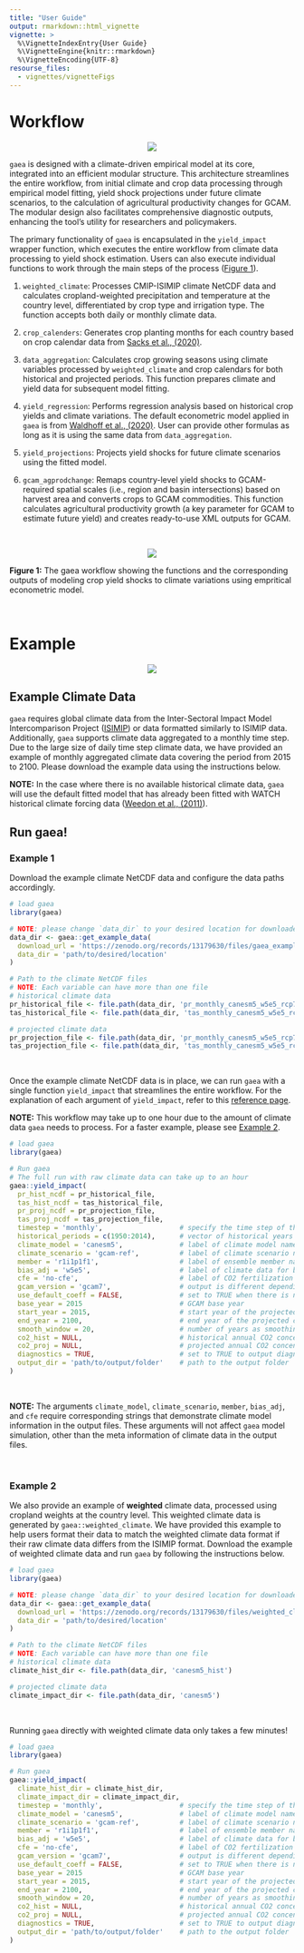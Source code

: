 ```yaml
---
title: "User Guide"
output: rmarkdown::html_vignette
vignette: >
  %\VignetteIndexEntry{User Guide}
  %\VignetteEngine{knitr::rmarkdown}
  %\VignetteEncoding{UTF-8}
resourse_files:
  - vignettes/vignetteFigs
---
```


<!-------------------------->
<!-------------------------->

<!-- HTML styles items    -->

<!-------------------------->
<!-------------------------->

```{=html}
<style>
.button {
  background-color: #555555;
  border-radius: 8px;
  border: none;
  color: white;
  padding: 15px 32px;
  text-align: center;
  text-decoration: none;
  display: inline-block;
  font-size: 16px;
  margin: 4px 2px;
  cursor: pointer;
}

.button:hover {
  box-shadow: 0 12px 16px 0 rgba(0,0,0,0.24), 0 17px 50px 0 rgba(0,0,0,0.19);
  background-color: #555555;
  color: gold;
}

p.comment {
background-color: #DBDBDB;
padding: 10px;
border: 1px solid black;
margin-left: 25px;
border-radius: 5px;
font-style: italic;
}

</style>
```
<!-------------------------->
<!-------------------------->

# Workflow

<!-------------------------->
<!-------------------------->

<p align="center"><img src="vignetteFigs/divider.png"/></p>


`gaea` is designed with a climate-driven empirical model at its core, integrated into an efficient modular structure. This architecture streamlines the entire workflow, from initial climate and crop data processing through empirical model fitting, yield shock projections under future climate scenarios, to the calculation of agricultural productivity changes for GCAM. The modular design also facilitates comprehensive diagnostic outputs, enhancing the tool's utility for researchers and policymakers.


The primary functionality of `gaea` is encapsulated in the `yield_impact` wrapper function, which executes the entire workflow from climate data processing to yield shock estimation. Users can also execute individual functions to work through the main steps of the process ([Figure 1](#figure1)).


1. `weighted_climate`: Processes CMIP-ISIMIP climate NetCDF data and calculates cropland-weighted precipitation and temperature at the country level, differentiated by crop type and irrigation type. The function accepts both daily or monthly climate data.

2. `crop_calenders`: Generates crop planting months for each country based on crop calendar data from [Sacks et al., (2020)](https:/doi/org/10.1111/j.1466-8238.2010.00551.x).

3. `data_aggregation`: Calculates crop growing seasons using climate variables processed by `weighted_climate` and crop calendars for both historical and projected periods. This function prepares climate and yield data for subsequent model fitting.

4. `yield_regression`: Performs regression analysis based on historical crop yields and climate variations. The default econometric model applied in `gaea` is from [Waldhoff et al., (2020)](https://doi.org/10.1088/1748-9326/abadcb). User can provide other formulas as long as it is using the same data from `data_aggregation`.

5. `yield_projections`: Projects yield shocks for future climate scenarios using the fitted model.

6. `gcam_agprodchange`: Remaps country-level yield shocks to GCAM-required spatial scales (i.e., region and basin intersections) based on harvest area and converts crops to GCAM commodities. This function calculates agricultural productivity growth (a key parameter for GCAM to estimate future yield) and creates ready-to-use XML outputs for GCAM.

<br />

<p align="center"><img src="vignetteFigs/workflow.jpg"/></p>
<a name="figure1"></a>
<p align="left" style="font-size:14px;"> **Figure 1:** The gaea workflow showing the functions and the corresponding outputs of modeling crop yield shocks to climate variations using empritical econometric model. </p>

<br />


<!-------------------------->
<!-------------------------->

# Example

<!-------------------------->
<!-------------------------->

<p align="center"><img src="vignetteFigs/divider.png"/></p>

## Example Climate Data

`gaea` requires global climate data from the Inter-Sectoral Impact Model Intercomparison Project ([ISIMIP](https://www.isimip.org/)) or data formatted similarly to ISIMIP data. Additionally, `gaea` supports climate data aggregated to a monthly time step. Due to the large size of daily time step climate data, we have provided an example of monthly aggregated climate data covering the period from 2015 to 2100. Please download the example data using the instructions below.

<div class="alert alert-info">
<strong>NOTE:</strong> In the case where there is no available historical climate data, `gaea` will use the default fitted model that has already been fitted with WATCH historical climate forcing data ([Weedon et al., (2011)](https://doi.org/10.1175/2011JHM1369.1)).
</div>


## Run gaea!

### Example 1

Download the example climate NetCDF data and configure the data paths accordingly.

```r

# load gaea
library(gaea)

# NOTE: please change `data_dir` to your desired location for downloaded data
data_dir <- gaea::get_example_data(
  download_url = 'https://zenodo.org/records/13179630/files/gaea_example_climate.zip?download=1',
  data_dir = 'path/to/desired/location'
)

# Path to the climate NetCDF files
# NOTE: Each variable can have more than one file
# historical climate data
pr_historical_file <- file.path(data_dir, 'pr_monthly_canesm5_w5e5_rcp7_1950_2014.nc')
tas_historical_file <- file.path(data_dir, 'tas_monthly_canesm5_w5e5_rcp7_1950_2014.nc')

# projected climate data
pr_projection_file <- file.path(data_dir, 'pr_monthly_canesm5_w5e5_rcp7_2015_2100.nc')
tas_projection_file <- file.path(data_dir, 'tas_monthly_canesm5_w5e5_rcp7_2015_2100.nc')

```

<br />

Once the example climate NetCDF data is in place, we can run `gaea` with a single function `yield_impact` that streamlines the entire workflow. For the explanation of each argument of `yield_impact`, refer to this [reference page](https://jgcri.github.io/gaea/reference/yield_impact.html).

<div class="alert alert-info">
<strong>NOTE:</strong> This workflow may take up to one hour due to the amount of climate data `gaea` needs to process. For a faster example, please see [Example 2](#example-2).
</div>


```r

# load gaea
library(gaea)

# Run gaea
# The full run with raw climate data can take up to an hour
gaea::yield_impact(
  pr_hist_ncdf = pr_historical_file, 
  tas_hist_ncdf = tas_historical_file, 
  pr_proj_ncdf = pr_projection_file, 
  tas_proj_ncdf = tas_projection_file, 
  timestep = 'monthly',                   # specify the time step of the NetCDF data (monthly or daily)
  historical_periods = c(1950:2014),      # vector of historical years selected for fitting
  climate_model = 'canesm5',              # label of climate model name
  climate_scenario = 'gcam-ref',          # label of climate scenario name
  member = 'r1i1p1f1',                    # label of ensemble member name
  bias_adj = 'w5e5',                      # label of climate data for bias adjustment
  cfe = 'no-cfe',                         # label of CO2 fertilization effect in the formula (default is no CFE)
  gcam_version = 'gcam7',                 # output is different depending on the GCAM version (gcam6 or gcam7)
  use_default_coeff = FALSE,              # set to TRUE when there is no historical climate data available
  base_year = 2015                        # GCAM base year
  start_year = 2015,                      # start year of the projected climate data
  end_year = 2100,                        # end year of the projected climate data
  smooth_window = 20,                     # number of years as smoothing window
  co2_hist = NULL,                        # historical annual CO2 concentration. If NULL, will use default value
  co2_proj = NULL,                        # projected annual CO2 concentration. If NULL, will use default value
  diagnostics = TRUE,                     # set to TRUE to output diagnostic plots
  output_dir = 'path/to/output/folder'    # path to the output folder
)

```

<br />

<div class="alert alert-info">
<strong>NOTE:</strong> The arguments `climate_model`, `climate_scenario`, `member`, `bias_adj`, and `cfe` require corresponding strings that demonstrate climate model information in the output files. These arguments will not affect `gaea` model simulation, other than the meta information of climate data in the output files.
</div>


<br />

### Example 2


We also provide an example of **weighted** climate data, processed using cropland weights at the country level. This weighted climate data is generated by `gaea::weighted_climate`. We have provided this example to help users format their data to match the weighted climate data format if their raw climate data differs from the ISIMIP format. Download the example of weighted climate data and run `gaea` by following the instructions below.


```r

# load gaea
library(gaea)

# NOTE: please change `data_dir` to your desired location for downloaded data
data_dir <- gaea::get_example_data(
  download_url = 'https://zenodo.org/records/13179630/files/weighted_climate.zip?download=1',
  data_dir = 'path/to/desired/location'
)

# Path to the climate NetCDF files
# NOTE: Each variable can have more than one file
# historical climate data
climate_hist_dir <- file.path(data_dir, 'canesm5_hist')

# projected climate data
climate_impact_dir <- file.path(data_dir, 'canesm5')

```

<br />


Running `gaea` directly with weighted climate data only takes a few minutes!


```r

# load gaea
library(gaea)

# Run gaea
gaea::yield_impact(
  climate_hist_dir = climate_hist_dir,
  climate_impact_dir = climate_impact_dir,
  timestep = 'monthly',                   # specify the time step of the NetCDF data (monthly or daily)
  climate_model = 'canesm5',              # label of climate model name
  climate_scenario = 'gcam-ref',          # label of climate scenario name
  member = 'r1i1p1f1',                    # label of ensemble member name
  bias_adj = 'w5e5',                      # label of climate data for bias adjustment
  cfe = 'no-cfe',                         # label of CO2 fertilization effect in the formula (default is no CFE)
  gcam_version = 'gcam7',                 # output is different depending on the GCAM version (gcam6 or gcam7)
  use_default_coeff = FALSE,              # set to TRUE when there is no historical climate data available
  base_year = 2015                        # GCAM base year
  start_year = 2015,                      # start year of the projected climate data
  end_year = 2100,                        # end year of the projected climate data
  smooth_window = 20,                     # number of years as smoothing window
  co2_hist = NULL,                        # historical annual CO2 concentration. If NULL, will use default value
  co2_proj = NULL,                        # projected annual CO2 concentration. If NULL, will use default value
  diagnostics = TRUE,                     # set to TRUE to output diagnostic plots
  output_dir = 'path/to/output/folder'    # path to the output folder
)

```
